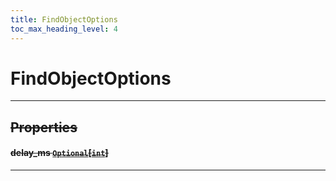 ```yaml
---
title: FindObjectOptions
toc_max_heading_level: 4
---
```


# FindObjectOptions <s generated />

<hr class="solid" />  <s generated />

## Properties <s generated />

#### delay_ms [`Optional`]( https://docs.python.org/3.9/library/typing.html?highlight=optional#typing.Optional)[[`int`]( https://docs.python.org/3.9/library/stdtypes.html?highlight=int#numeric-types-int-float-complex)] <s generated />

<hr class="solid" />  <s generated />
